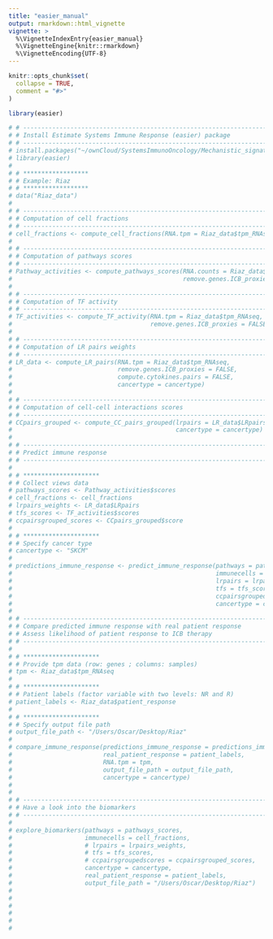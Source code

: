 ```yaml
---
title: "easier_manual"
output: rmarkdown::html_vignette
vignette: >
  %\VignetteIndexEntry{easier_manual}
  %\VignetteEngine{knitr::rmarkdown}
  %\VignetteEncoding{UTF-8}
---
```


```r
knitr::opts_chunk$set(
  collapse = TRUE,
  comment = "#>"
)
```

```r
library(easier)
```

```r
# # ---------------------------------------------------------------------------
# # Install Estimate Systems Immune Response (easier) package
# # ---------------------------------------------------------------------------
# install.packages("~/ownCloud/SystemsImmunoOncology/Mechanistic_signatures_project/easier_1.0.3.tar.gz", repos = NULL, type="source")
# library(easier)
#
# # ******************
# # Example: Riaz
# # ******************
# data("Riaz_data")
#
# # ---------------------------------------------------------------------------
# # Computation of cell fractions
# # ---------------------------------------------------------------------------
# cell_fractions <- compute_cell_fractions(RNA.tpm = Riaz_data$tpm_RNAseq)
#
# # ---------------------------------------------------------------------------
# # Computation of pathways scores
# # ---------------------------------------------------------------------------
# Pathway_activities <- compute_pathways_scores(RNA.counts = Riaz_data$raw_counts_RNAseq,
#                                               remove.genes.ICB_proxies = TRUE)
#
# # ---------------------------------------------------------------------------
# # Computation of TF activity
# # ---------------------------------------------------------------------------
# TF_activities <- compute_TF_activity(RNA.tpm = Riaz_data$tpm_RNAseq,
#                                      remove.genes.ICB_proxies = FALSE)
#
# # ---------------------------------------------------------------------------
# # Computation of LR pairs weights
# # ---------------------------------------------------------------------------
# LR_data <- compute_LR_pairs(RNA.tpm = Riaz_data$tpm_RNAseq,
#                             remove.genes.ICB_proxies = FALSE,
#                             compute.cytokines.pairs = FALSE,
#                             cancertype = cancertype)
#
# # ---------------------------------------------------------------------------
# # Computation of cell-cell interactions scores
# # ---------------------------------------------------------------------------
# CCpairs_grouped <- compute_CC_pairs_grouped(lrpairs = LR_data$LRpairs,
#                                             cancertype = cancertype)
#
# # ---------------------------------------------------------------------------
# # Predict immune response
# # ---------------------------------------------------------------------------
#
# # *********************
# # Collect views data
# pathways_scores <- Pathway_activities$scores
# cell_fractions <- cell_fractions
# lrpairs_weights <- LR_data$LRpairs
# tfs_scores <- TF_activities$scores
# ccpairsgrouped_scores <- CCpairs_grouped$score
#
# # *********************
# # Specify cancer type
# cancertype <- "SKCM"
#
# predictions_immune_response <- predict_immune_response(pathways = pathways_scores,
#                                                        immunecells = cell_fractions,
#                                                        lrpairs = lrpairs_weights,
#                                                        tfs = tfs_scores,
#                                                        ccpairsgroupedscores = ccpairsgrouped_scores,
#                                                        cancertype = cancertype)
#
# # ---------------------------------------------------------------------------
# # Compare predicted immune response with real patient response
# # Assess likelihood of patient response to ICB therapy
# # ---------------------------------------------------------------------------
#
# # *********************
# # Provide tpm data (row: genes ; columns: samples)
# tpm <- Riaz_data$tpm_RNAseq
#
# # *********************
# # Patient labels (factor variable with two levels: NR and R)
# patient_labels <- Riaz_data$patient_response
#
# # *********************
# # Specify output file path
# output_file_path <- "/Users/Oscar/Desktop/Riaz"
#
# compare_immune_response(predictions_immune_response = predictions_immune_response,
#                         real_patient_response = patient_labels,
#                         RNA.tpm = tpm,
#                         output_file_path = output_file_path,
#                         cancertype = cancertype)
#
#
# # ---------------------------------------------------------------------------
# # Have a look into the biomarkers
# # ---------------------------------------------------------------------------
#
# explore_biomarkers(pathways = pathways_scores,
#                    immunecells = cell_fractions,
#                    # lrpairs = lrpairs_weights,
#                    # tfs = tfs_scores,
#                    # ccpairsgroupedscores = ccpairsgrouped_scores,
#                    cancertype = cancertype,
#                    real_patient_response = patient_labels,
#                    output_file_path = "/Users/Oscar/Desktop/Riaz")
#
#
#
#
#
#

```
